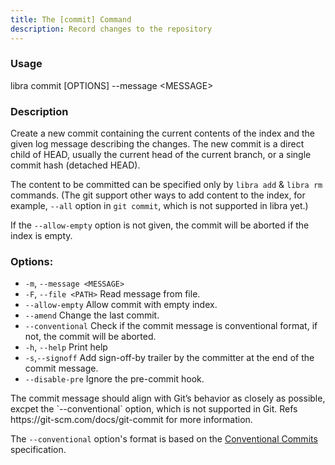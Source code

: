 ```yaml
---
title: The [commit] Command
description: Record changes to the repository
---
```


### Usage

libra commit [OPTIONS] --message \<MESSAGE\>

### Description

Create a new commit containing the current contents of the index and the given log message describing the changes. The new commit is a direct child of HEAD, usually the current head of the current branch, or a single commit hash (detached HEAD).

The content to be committed can be specified only by `libra add` & `libra rm` commands. (The git support other ways to add content to the index, for example, `--all` option in `git commit`, which is not supported in libra yet.)

If the `--allow-empty` option is not given, the commit will be aborted if the index is empty.

### Options:

-   `-m`, `--message <MESSAGE>`
-   `-F`, `--file <PATH>`
    Read message from file.
-   `--allow-empty`
    Allow commit with empty index.
-   `--amend`
    Change the last commit.
-   `--conventional`
    Check if the commit message is conventional format, if not, the commit will be aborted.
-   `-h`, `--help` Print help
-   `-s`,`--signoff` Add sign-off-by trailer by the committer at the end of the commit message.
-   `--disable-pre` Ignore the pre-commit hook. 

<Note type="note" title="Note">
The commit message should align with Git’s behavior as closely as possible, excpet the `--conventional` option, which is not supported in Git. Refs https://git-scm.com/docs/git-commit for more information.

The `--conventional` option's format is based on the [Conventional Commits](https://www.conventionalcommits.org/en/v1.0.0/) specification.

</Note>
